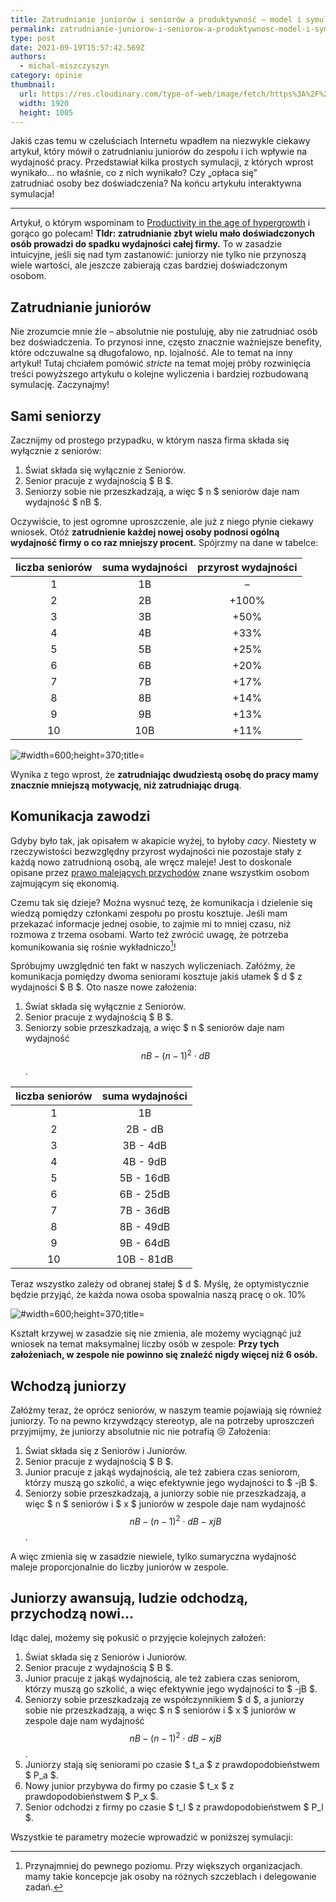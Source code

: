 ```yaml
---
title: Zatrudnianie juniorów i seniorów a produktywność – model i symulacja
permalink: zatrudnianie-juniorow-i-seniorow-a-produktywnosc-model-i-symulacja
type: post
date: 2021-09-19T15:57:42.569Z
authors:
  - michal-miszczyszyn
category: opinie
thumbnail:
  url: https://res.cloudinary.com/type-of-web/image/fetch/https%3A%2F%2Fog.typeofweb.com%2Fapi%3Ftext%3D**Czy%2Bwarto%2Bzatrudnia%25C4%2587%2Bjunior%25C3%25B3w%253F**%250A%25F0%259F%25A4%2593%2BModel%2Bi%2Bsymulacja%2Bproduktywno%25C5%259Bci%2Bzespo%25C5%2582%25C3%25B3w%2B%25F0%259F%2593%2588%26overlayColor%3D4b271b%26overlayOpacity%3D0.60
  width: 1920
  height: 1005
---
```


Jakiś czas temu w czeluściach Internetu wpadłem na niezwykle ciekawy artykuł, który mówił o zatrudnianiu juniorów do zespołu i ich wpływie na wydajność pracy. Przedstawiał kilka prostych symulacji, z których wprost wynikało… no właśnie, co z nich wynikało? Czy „opłaca się” zatrudniać osoby bez doświadczenia? Na końcu artykułu interaktywna symulacja!

---

Artykuł, o którym wspominam to [Productivity in the age of hypergrowth](https://lethain.com/productivity-in-the-age-of-hypergrowth/) i gorąco go polecam! **Tldr: zatrudnianie zbyt wielu mało doświadczonych osób prowadzi do spadku wydajności całej firmy.** To w zasadzie intuicyjne, jeśli się nad tym zastanowić: juniorzy nie tylko nie przynoszą wiele wartości, ale jeszcze zabierają czas bardziej doświadczonym osobom.

## Zatrudnianie juniorów

Nie zrozumcie mnie źle – absolutnie nie postuluję, aby nie zatrudniać osób bez doświadczenia. To przynosi inne, często znacznie ważniejsze benefity, które odczuwalne są długofalowo, np. lojalność. Ale to temat na inny artykuł! Tutaj chciałem pomówić _stricte_ na temat mojej próby rozwinięcia treści powyższego artykułu o kolejne wyliczenia i bardziej rozbudowaną symulację. Zaczynajmy!

## Sami seniorzy

Zacznijmy od prostego przypadku, w którym nasza firma składa się wyłącznie z seniorów:

1. Świat składa się wyłącznie z Seniorów.
2. Senior pracuje z wydajnością $ B $.
3. Seniorzy sobie nie przeszkadzają, a więc $ n $ seniorów daje nam wydajność $ nB $.

Oczywiście, to jest ogromne uproszczenie, ale już z niego płynie ciekawy wniosek. Otóż **zatrudnienie każdej nowej osoby podnosi ogólną wydajność firmy o co raz mniejszy procent.** Spójrzmy na dane w tabelce:

| liczba seniorów | suma wydajności | przyrost wydajności |
| :-------------: | :-------------: | :-----------------: |
|        1        |       1B        |          –          |
|        2        |       2B        |        +100%        |
|        3        |       3B        |        +50%         |
|        4        |       4B        |        +33%         |
|        5        |       5B        |        +25%         |
|        6        |       6B        |        +20%         |
|        7        |       7B        |        +17%         |
|        8        |       8B        |        +14%         |
|        9        |       9B        |        +13%         |
|       10        |       10B       |        +11%         |

![](https://res.cloudinary.com/type-of-web/image/upload/v1632301578/Screenshot_2021-09-22_at_11.05.27_bbjg7x.png '#width=600;height=370;title=')

Wynika z tego wprost, że **zatrudniając dwudziestą osobę do pracy mamy znacznie mniejszą motywację, niż zatrudniając drugą**.

## Komunikacja zawodzi

Gdyby było tak, jak opisałem w akapicie wyżej, to byłoby _cacy_. Niestety w rzeczywistości bezwzględny przyrost wydajności nie pozostaje stały z każdą nowo zatrudnioną osobą, ale wręcz maleje! Jest to doskonale opisane przez [prawo malejących przychodów](https://en.wikipedia.org/wiki/Diminishing_returns) znane wszystkim osobom zajmującym się ekonomią.

Czemu tak się dzieje? Można wysnuć tezę, że komunikacja i dzielenie się wiedzą pomiędzy członkami zespołu po prostu kosztuje. Jeśli mam przekazać informacje jednej osobie, to zajmie mi to mniej czasu, niż rozmowa z trzema osobami. Warto też zwrócić uwagę, że potrzeba komunikowania się rośnie wykładniczo[^1]!

Spróbujmy uwzględnić ten fakt w naszych wyliczeniach. Załóżmy, że komunikacja pomiędzy dwoma seniorami kosztuje jakiś ułamek $ d $ z wydajności $ B $. Oto nasze nowe założenia:

1. Świat składa się wyłącznie z Seniorów.
2. Senior pracuje z wydajnością $ B $.
3. Seniorzy sobie przeszkadzają, a więc $ n $ seniorów daje nam wydajność $$ nB-(n-1)^2\cdot dB $$.

| liczba seniorów | suma wydajności |
| :-------------: | :-------------: |
|        1        |       1B        |
|        2        |     2B - dB     |
|        3        |    3B - 4dB     |
|        4        |    4B - 9dB     |
|        5        |    5B - 16dB    |
|        6        |    6B - 25dB    |
|        7        |    7B - 36dB    |
|        8        |    8B - 49dB    |
|        9        |    9B - 64dB    |
|       10        |   10B - 81dB    |

Teraz wszystko zależy od obranej stałej $ d $. Myślę, że optymistycznie będzie przyjąć, że każda nowa osoba spowalnia naszą pracę o ok. 10%

![](https://res.cloudinary.com/type-of-web/image/upload/v1632301732/Screenshot_2021-09-22_at_11.08.41_fdwc8a.png '#width=600;height=370;title=')

Kształt krzywej w zasadzie się nie zmienia, ale możemy wyciągnąć już wniosek na temat maksymalnej liczby osób w zespole: **Przy tych założeniach, w zespole nie powinno się znaleźć nigdy więcej niż 6 osób.**

## Wchodzą juniorzy

Załóżmy teraz, że oprócz seniorów, w naszym teamie pojawiają się również juniorzy. To na pewno krzywdzący stereotyp, ale na potrzeby uproszczeń przyjmijmy, że juniorzy absolutnie nic nie potrafią 😢 Założenia:

1. Świat składa się z Seniorów i Juniorów.
2. Senior pracuje z wydajnością $ B $.
3. Junior pracuje z jakąś wydajnością, ale też zabiera czas seniorom, którzy muszą go szkolić, a więc efektywnie jego wydajności to $ -jB $.
4. Seniorzy sobie przeszkadzają, a juniorzy sobie nie przeszkadzają, a więc $ n $ seniorów i $ x $ juniorów w zespole daje nam wydajność $$ nB-(n-1)^2\cdot dB-xjB $$.

A więc zmienia się w zasadzie niewiele, tylko sumaryczna wydajność maleje proporcjonalnie do liczby juniorów w zespole.

## Juniorzy awansują, ludzie odchodzą, przychodzą nowi…

Idąc dalej, możemy się pokusić o przyjęcie kolejnych założeń:

1. Świat składa się z Seniorów i Juniorów.
2. Senior pracuje z wydajnością $ B $.
3. Junior pracuje z jakąś wydajnością, ale też zabiera czas seniorom, którzy muszą go szkolić, a więc efektywnie jego wydajności to $ -jB $.
4. Seniorzy sobie przeszkadzają ze współczynnikiem $ d $, a juniorzy sobie nie przeszkadzają, a więc $ n $ seniorów i $ x $ juniorów w zespole daje nam wydajność $$ nB-(n-1)^2\cdot dB-xjB $$.
5. Juniorzy stają się seniorami po czasie $ t_a $ z prawdopodobieństwem $ P_a $.
6. Nowy junior przybywa do firmy po czasie $ t_x $ z prawdopodobieństwem $ P_x $.
7. Senior odchodzi z firmy po czasie $ t_l $ z prawdopodobieństwem $ P_l $.

Wszystkie te parametry możecie wprowadzić w poniższej symulacji:

<DemoSimulation />

[^1]: Przynajmniej do pewnego poziomu. Przy większych organizacjach. mamy takie koncepcje jak osoby na różnych szczeblach i delegowanie zadań.
